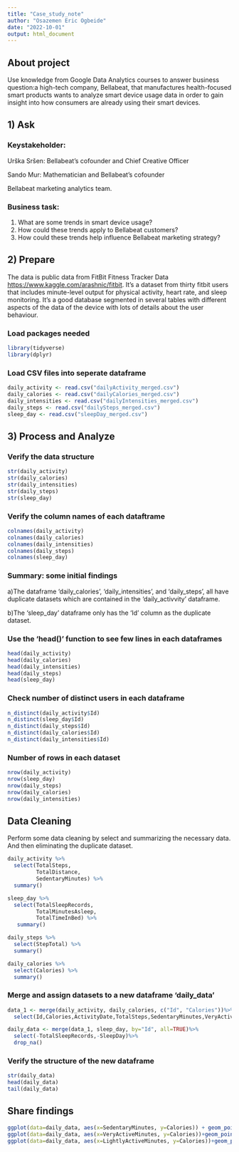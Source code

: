 ```yaml
---
title: "Case_study_note"
author: "Osazemen Eric Ogbeide"
date: "2022-10-01"
output: html_document
---
```

## About project
Use knowledge from Google Data Analytics courses to answer business question:a high-tech company, Bellabeat, that manufactures health-focused smart products wants to analyze smart device usage data in order to gain insight into how consumers are already using their smart devices.

## 1) Ask
### Keystakeholder:
Urška Sršen: Bellabeat’s cofounder and Chief Creative Officer

Sando Mur: Mathematician and Bellabeat’s cofounder

Bellabeat marketing analytics team.

### Business task:
1. What are some trends in smart device usage?
2. How could these trends apply to Bellabeat customers?
3. How could these trends help influence Bellabeat marketing strategy?

## 2) Prepare
The data is public data from FitBit Fitness Tracker Data <https://www.kaggle.com/arashnic/fitbit>. It's a dataset from thirty fitbit users that includes minute-level output for physical activity, heart rate, and sleep monitoring. It's a good database segmented in several tables with different aspects of the data of the device with lots of details about the user behaviour.

### Load packages needed
```r
library(tidyverse)
library(dplyr)
```
### Load CSV files into seperate dataframe
```r
daily_activity <- read.csv("dailyActivity_merged.csv")
daily_calories <- read.csv("dailyCalories_merged.csv")
daily_intensities <- read.csv("dailyIntensities_merged.csv")
daily_steps <- read.csv("dailySteps_merged.csv")
sleep_day <- read.csv("sleepDay_merged.csv")
```

## 3) Process and Analyze
### Verify the data structure
```r
str(daily_activity)
str(daily_calories)
str(daily_intensities)
str(daily_steps)
str(sleep_day)
```
### Verify the column names of each dataftrame
```r
colnames(daily_activity)
colnames(daily_calories)
colnames(daily_intensities)
colnames(daily_steps)
colnames(sleep_day)
```
### Summary: some initial findings
a)The dataframe 'daily_calories', 'daily_intensities', and 'daily_steps', all have duplicate datasets which are contained in the 'daily_activvity' dataframe.

b)The 'sleep_day' dataframe only has the 'Id' column as the duplicate dataset.

### Use the 'head()' function to see few lines in each dataframes
```r
head(daily_activity)
head(daily_calories)
head(daily_intensities)
head(daily_steps)
head(sleep_day)
```
### Check number of distinct users in each dataframe
```r
n_distinct(daily_activity$Id)
n_distinct(sleep_day$Id)
n_distinct(daily_steps$Id)
n_distinct(daily_calories$Id)
n_distinct(daily_intensities$Id)
```
### Number of rows in each dataset
```r
nrow(daily_activity)
nrow(sleep_day)
nrow(daily_steps)
nrow(daily_calories)
nrow(daily_intensities)
```
## Data Cleaning
Perform some data cleaning by select and summarizing the necessary data. And then eliminating the duplicate dataset.
```r
daily_activity %>%  
  select(TotalSteps,
         TotalDistance,
         SedentaryMinutes) %>%
  summary()

sleep_day %>%  
  select(TotalSleepRecords,
         TotalMinutesAsleep,
         TotalTimeInBed) %>%
   summary()

daily_steps %>%
  select(StepTotal) %>%
  summary()

daily_calories %>%
  select(Calories) %>%
  summary()

```
### Merge and assign datasets to a new dataframe 'daily_data'
```r
data_1 <- merge(daily_activity, daily_calories, c("Id", "Calories"))%>%
  select(Id,Calories,ActivityDate,TotalSteps,SedentaryMinutes,VeryActiveMinutes,LightlyActiveMinutes)

daily_data <- merge(data_1, sleep_day, by="Id", all=TRUE)%>%
  select(-TotalSleepRecords,-SleepDay)%>%
  drop_na()
```

### Verify the structure of the new dataframe
```r
str(daily_data)
head(daily_data)
tail(daily_data)
```
## Share findings
```r
ggplot(data=daily_data, aes(x=SedentaryMinutes, y=Calories)) + geom_point()
ggplot(data=daily_data, aes(x=VeryActiveMinutes, y=Calories))+geom_point()
ggplot(data=daily_data, aes(x=LightlyActiveMinutes, y=Calories))+geom_point()
```





